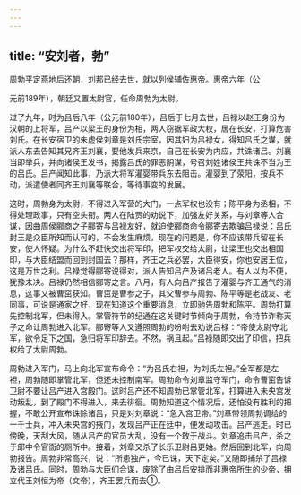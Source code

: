 ```yaml
---
---
---
```

title: “安刘者，勃”
---



周勃平定燕地后还朝，刘邦已经去世，就以列侯辅佐惠帝。惠帝六年（公

元前189年），朝廷又置太尉官，任命周勃为太尉。

过了九年，时为吕后八年（公元前180年），吕后于七月去世，吕禄以赵王身份为汉朝的上将军，吕产以梁王的身份为相，两人窃据军政大权，居在长安，打算危害刘氏。在长安宿卫的朱虚侯刘章是刘氏宗室，因其妇为吕禄女，得知吕氏之谋，就派人东去告知其兄齐王刘襄，要他发兵来京，自己在长安为内应，共诛诸吕。刘襄当即举兵，并向诸侯王发书，揭露吕氏的罪恶阴谋，号召刘姓诸侯王共诛不当为王的吕氏。吕产闻知此事，乃派大将军灌婴带兵东去阻击。灌婴到了荥阳，按兵不动，派遣使者同齐王刘襄等联合，等待事变的发展。

这时，周勃身为太尉，不得进入军营的大门，一点军权也没有；陈平身为丞相，不得处理政事，只有空头衔。两人在陆贾的劝说下，加强友好关系，与刘章等人合谋，因曲周侯郦商之子郦寄与吕禄友好，就迫使郦商命令郦寄去欺骗吕禄说：吕氏封王是众臣所知而认可的，不会发生麻烦，现在的问题是，你不应该带兵留在长安，使人怀疑。为什么不赶快交出将军印，把军权交给太尉，让梁王也交出相国印，与大臣结盟而回到封国去？那样，齐王之兵必罢，大臣得安，你也安居王位，这是万世之利。吕禄觉得郦寄说得对，派人告知吕产及诸吕老人。有人以为不便，犹豫未决。吕禄仍然相信郦寄之言。八月，有人向吕产报告了灌婴与齐王通气的消息，这事又被曹窋获知。曹窋是曹参之子，其父曹参与周勃、陈平等是老战友、老同事，可说是通家之好，现在知道这个重要消息，立即驰告周勃和陈平。周勃打算先控制北军，但未得入。掌管符节的纪通在这关键时节倾向于周勃，令持节诈称天子之命让周勃进入北军。郦寄等人又遵照周勃的吩咐去劝说吕禄：“帝使太尉守北军，欲令足下之国，急归将军印辞去。不然，祸且起。”吕禄随即交出了印信，把兵权给了太尉周勃。

周勃进入军门，马上向北军宣布命令：“为吕氏右袒，为刘氏左袒。”全军都是左袒，周勃随即掌管北军，但还未控制南军。周勃命令刘章监守军门，命令曹窋告诉卫尉不要让吕产进入宫殿门。这时吕产还不知周勃已掌管北军，打算进入未央宫发动叛乱，到了殿门不得进入，来去徘徊。周勃知道这个情况后，还怕没有胜利的把握，不敢公开宣布诛除诸吕，只是对刘章说：“急入宫卫帝。”刘章带领周勃调给的一千士兵，冲入未央宫的掖门，发现吕产正在廷中，便发动攻击。吕产逃走。时已傍晚，天刮大风，随从吕产的官员大乱，没有一个敢于战斗。刘章追击吕产，杀之于郎中令官衙的厕所中。接着，刘章又杀了长乐卫尉吕更始。然后回到北军，向周勃报告。周勃非常高兴，说：“所患独产，今已诛，天下定矣。”又随即捕杀了吕禄及诸吕氏。同时，周勃与大臣们合谋，废除了由吕后安排而非惠帝所生的少帝，拥立代王刘恒为帝（文帝），齐王罢兵而去①。